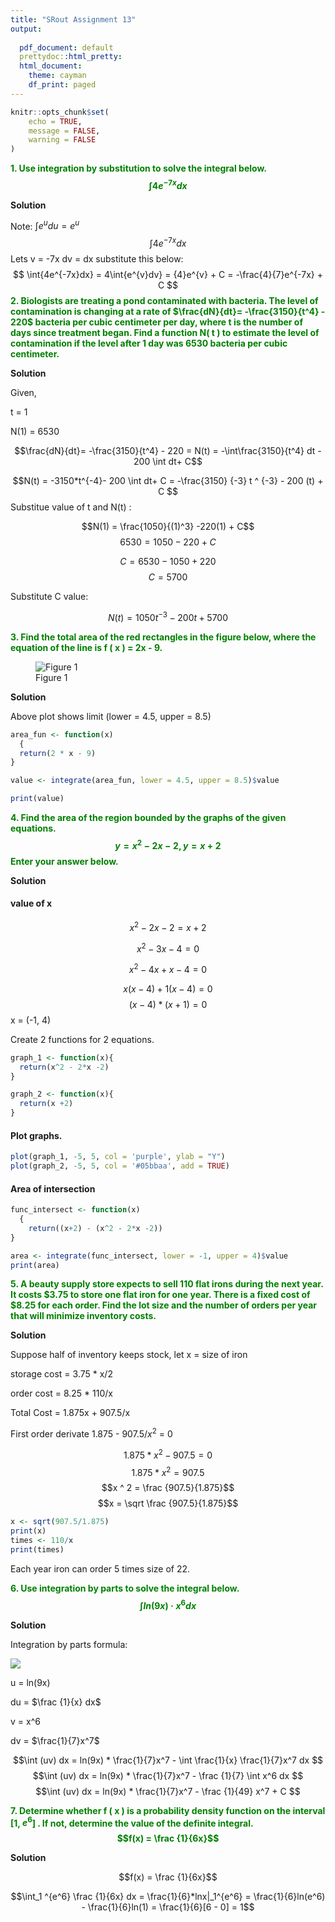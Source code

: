 ```yaml
---
title: "SRout Assignment 13"
output:
  
  pdf_document: default
  prettydoc::html_pretty: 
  html_document:
    theme: cayman
    df_print: paged
---
```


```r
knitr::opts_chunk$set(
	echo = TRUE,
	message = FALSE,
	warning = FALSE
)
```
<span style="color:green"> **
1. Use integration by substitution to solve the integral below.
$$ \int{4e^{-7x}dx}$$ ** </span>

**Solution**

Note: $\int{e^u du} = e^u$ 
$$ \int{4e^{-7x}dx}$$
Lets v = -7x
dv = dx
substitute this below:
$$ \int{4e^{-7x}dx} = 4\int{e^{v}dv} = {4}e^{v} + C = -\frac{4}{7}e^{-7x} + C $$
<span style="color:green">
**2. Biologists are treating a pond contaminated with bacteria. The level of contamination is changing at a rate of
$\frac{dN}{dt}= -\frac{3150}{t^4} - 220$ bacteria per cubic centimeter per day, where t is the number of days since treatment began. Find a
function N( t ) to estimate the level of contamination if the level after 1 day was 6530 bacteria per cubic centimeter.** </span>

**Solution**

Given, 

t = 1

N(1) = 6530

$$\frac{dN}{dt}= -\frac{3150}{t^4} - 220 = N(t) = -\int\frac{3150}{t^4} dt - 200 \int dt+ C$$

$$N(t) = -3150*t^{-4}- 200 \int dt+ C = -\frac{3150} {-3} t ^ {-3} - 200 (t) + C $$
Substitue value of t and N(t) :

$$N(1) = \frac{1050}{(1)^3} -220(1) + C$$
$$6530 =  1050 - 220 + C $$

$$C = 6530 - 1050  + 220$$
$$C = 5700 $$

Substitute C value:

$$N(t) = 1050 t^{-3} - 200 t  + 5700$$

<span style="color:green"> 
**3. Find the total area of the red rectangles in the figure below, where the equation of the line is f ( x ) = 2x - 9.**
</span>

![Figure 1](/Users/subhalaxmirout/DATA 605/trangle.png)

**Solution**

Above plot shows limit (lower = 4.5, upper = 8.5)

```r
area_fun <- function(x) 
  {
  return(2 * x - 9)
}

value <- integrate(area_fun, lower = 4.5, upper = 8.5)$value

print(value)

```

<span style="color:green">
**4. Find the area of the region bounded by the graphs of the given equations.
$$y = x ^ 2 - 2x -2, y = x + 2$$
Enter your answer below.** 

</span>

**Solution**

#### value of x

$$x ^ 2 - 2x -2 = x + 2$$

$$x ^ 2 - 3x -4 = 0$$

$$x ^ 2 - 4x + x -4 = 0$$

$$x(x - 4) + 1(x - 4) = 0$$
$$(x - 4) * (x + 1) = 0$$
x = (-1, 4)

Create 2 functions for 2 equations.

```r

graph_1 <- function(x){
  return(x^2 - 2*x -2)
}

graph_2 <- function(x){
  return(x +2)
}
```

#### Plot graphs.

```r
plot(graph_1, -5, 5, col = 'purple', ylab = "Y")
plot(graph_2, -5, 5, col = '#05bbaa', add = TRUE)
```

#### Area of intersection

```r
func_intersect <- function(x)
  {
    return((x+2) - (x^2 - 2*x -2))
}

area <- integrate(func_intersect, lower = -1, upper = 4)$value
print(area)
```

<span style="color:green">
**5. A beauty supply store expects to sell 110 flat irons during the next year. It costs $3.75 to store one flat iron for one year.
There is a fixed cost of $8.25 for each order. Find the lot size and the number of orders per year that will minimize
inventory costs.**
</span>

**Solution**

Suppose half of inventory keeps stock, let x = size of iron

storage cost = 3.75 * x/2

order cost = 8.25 * 110/x

Total Cost = 1.875x + 907.5/x

First order derivate 1.875 - 907.5/$x^2$ = 0

$$1.875 * x ^ 2 - 907.5 = 0$$
$$1.875 * x ^ 2 =  907.5$$
$$x ^ 2 =  \frac {907.5}{1.875}$$
$$x = \sqrt \frac {907.5}{1.875}$$

```r
x <- sqrt(907.5/1.875)
print(x)
times <- 110/x
print(times)
```

Each year iron can order 5 times size of 22.

<span style="color:green">
**6. Use integration by parts to solve the integral below.
$$\int ln( 9x ) · x^6 dx$$**
</span>

**Solution**

Integration by parts formula:

![](/Users/subhalaxmirout/DATA 605/byparts.png)

u = ln(9x)

du = $\frac {1}{x} dx$

v = x^6

dv = $\frac{1}{7}x^7$

$$\int (uv) dx = ln(9x) * \frac{1}{7}x^7  - \int \frac{1}{x} \frac{1}{7}x^7 dx $$
$$\int (uv) dx = ln(9x) * \frac{1}{7}x^7  - \frac {1}{7} \int x^6 dx $$
$$\int (uv) dx = ln(9x) * \frac{1}{7}x^7  - \frac {1}{49} x^7 + C $$

<span style="color:green">
**7. Determine whether f ( x ) is a probability density function on the interval [1, $e^6$] . If not, determine the value of the
definite integral.**
**$$f(x) = \frac {1}{6x}$$**
</span>

**Solution**

$$f(x) = \frac {1}{6x}$$

$$\int_1 ^{e^6} \frac {1}{6x} dx = \frac{1}{6}*lnx|_1^{e^6} = \frac{1}{6}ln(e^6) - \frac{1}{6}ln(1) = \frac{1}{6}[6 - 0] = 1$$